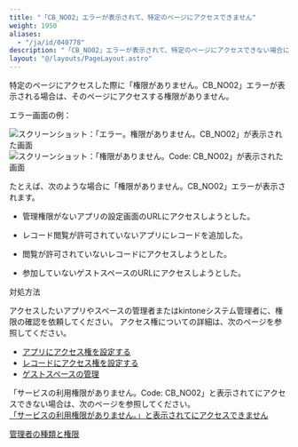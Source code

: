 ```yaml
---
title: "「CB_NO02」エラーが表示されて、特定のページにアクセスできません"
weight: 1950
aliases:
  - "/ja/id/040778"
description: "「CB_NO02」エラーが表示されて、特定のページにアクセスできない場合について説明します。"
layout: "@/layouts/PageLayout.astro"
---
```




特定のページにアクセスした際に「権限がありません。CB_NO02」エラーが表示される場合は、そのページにアクセスする権限がありません。  

エラー画面の例：

<Img src="/k/kintone/img-ja/general_not_available_error_img01.png" alt="スクリーンショット：「エラー。権限がありません。CB_NO02」が表示された画面" />
<Img src="/k/kintone/img-ja/general_not_available_error_img02.png" alt="スクリーンショット：「権限がありません。Code: CB_NO02」が表示された画面" />

たとえば、次のような場合に「権限がありません。CB_NO02」エラーが表示されます。

* 管理権限がないアプリの設定画面のURLにアクセスしようとした。

* レコード閲覧が許可されていないアプリにレコードを追加した。

* 閲覧が許可されていないレコードにアクセスしようとした。

* 参加していないゲストスペースのURLにアクセスしようとした。

<Heading id="not_available_error_10">対処方法</Heading>

アクセスしたいアプリやスペースの管理者またはkintoneシステム管理者に、権限の確認を依頼してください。
アクセス権についての詳細は、次のページを参照してください。

* [アプリにアクセス権を設定する](/k/ja/id/040589.html)
* [レコードにアクセス権を設定する](/k/ja/id/040595.html)
* [ゲストスペースの管理](/k/ja/id/040866.html)

<Note>

「サービスの利用権限がありません。Code: CB_NO02」と表示されて<Kintone />にアクセスできない場合は、次のページを参照してください。  
[「サービスの利用権限がありません。」と表示されて<Kintone />にアクセスできません](/k/ja/id/040309.html)

</Note>

<Reference>

[管理者の種類と権限](/k/ja/id/04058.html)

</Reference>
